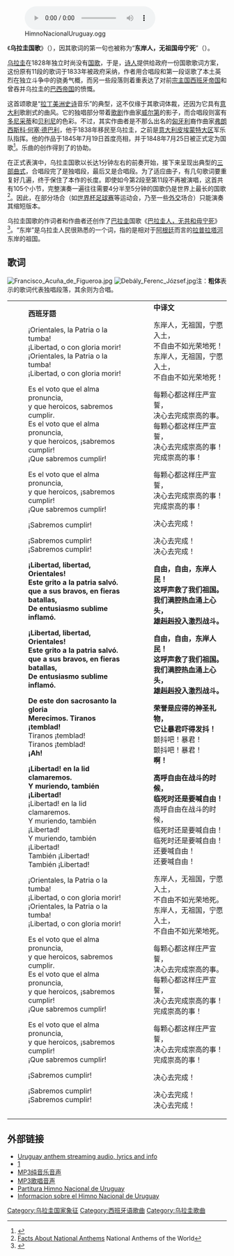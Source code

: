 {{Infobox Anthem
|title         = Orientales, la patria o la tumba
|chinese_title = 乌拉圭国歌
|image         = 우루과이 국가 악보(1).JPG
|image_size    =
|caption       =
|prefix        = 
|country       = {{URY}}
|author        = 弗朗西斯科·阿库尼亚·德·菲格罗阿
|lyrics_date   = 1833
|composer      = 弗朗西斯科·何塞·德巴利
|music_date    = 1845
|adopted       = 1833 （词）<br />1848 （曲）
|until         =
|sound         = United States Navy Band - National Anthem of Uruguay (complete).ogg
|sound_title   = 完整演奏版
}}
[[File:HimnoNacionalUruguay.ogg|right]]

《'''乌拉圭国歌'''》（{{lang-es|Himno Nacional de Uruguay}}），因其歌词的第一句也被称为“'''东岸人，无祖国毋宁死'''”（{{lang-es|Orientales, la Patria o la Tumba}}）。

[[乌拉圭|乌拉圭]]在1828年独立时尚没有[[国歌|国歌]]，于是，[[诗人|诗人]]{{Tsl|en|Francisco_Acuña_de_Figueroa|弗朗西斯科·阿库尼亚·德·菲格罗阿}}提供给政府一份国歌歌词方案，这份原有11段的歌词于1833年被政府采纳，作者用合唱段和第一段讴歌了本土英烈在独立斗争中的骁勇气概，而另一些段落则着重表达了对前[[宗主国|宗主国]][[西班牙帝国|西班牙帝国]]和曾吞并乌拉圭的[[巴西帝国|巴西帝国]]的愤慨。

这首颂歌是“[[拉丁美洲|拉丁美洲]][[史诗|史诗]]音乐”的典型，这不仅缘于其歌词体裁，还因为它具有[[意大利|意大利]]歌剧式的曲风。它的独唱部分带着[[歌剧|歌剧]]作曲家[[威尔第|威尔第]]的影子，而合唱段则富有[[多尼采蒂|多尼采蒂]]和[[贝利尼|贝利尼]]的色彩。不过，其实作曲者是不那么出名的[[匈牙利|匈牙利]]裔作曲家[[弗朗西斯科·何塞·德巴利|弗朗西斯科·何塞·德巴利]]，他于1838年移民至乌拉圭，之前是[[意大利|意大利]][[皮埃蒙特大区|皮埃蒙特大区]]军乐队指挥。他的作品于1845年7月19日首度亮相，并于1848年7月25日被正式定为国歌<ref>{{cite web | url=http://nationalanthems.me/uruguay-himno-nacional-de-uruguay | title=Uruguay - Himno Nacional de Uruguay | publisher=NationalAnthems.me | accessdate=2011-11-18 | archive-date=2018-06-15 | archive-url=https://web.archive.org/web/20180615163310/http://nationalanthems.me/uruguay-himno-nacional-de-uruguay | dead-url=no }}</ref>。乐曲的创作得到了{{Tsl|en|Fernando_Quijano|费尔南多·奇哈诺}}的协助。

在正式表演中，乌拉圭国歌以长达1分钟左右的前奏开始，接下来呈现出典型的[[三部曲式|三部曲式]]，合唱段完了是独唱段，最后又是合唱段。为了适应曲子，有几句歌词要重复好几遍，终于保住了本作的长度。即使如今第2段至第11段不再被演唱，这首共有105个小节，完整演奏一遍往往需要4分半至5分钟的国歌仍是世界上最长的国歌<ref>[http://www.national-anthems.org/facts.htm Facts About National Anthems] {{Wayback|url=http://www.national-anthems.org/facts.htm |date=20171012160352 }} National Anthems of the World</ref>。因此，在部分场合（如[[世界杯足球赛|世界杯足球赛]]等运动会，乃至一些[[外交|外交]]场合）只能演奏其缩短版本。

乌拉圭国歌的作词者和作曲者还创作了[[巴拉圭|巴拉圭]]国歌《[[巴拉圭人，无共和毋宁死|巴拉圭人，无共和毋宁死]]》<ref name="Ref1">{{Cite web |url=http://www.chinawaiyu.com/languages/view.asp?id=328 |title=存档副本 |access-date=2011-07-10 |archive-url=https://web.archive.org/web/20110619103218/http://chinawaiyu.com/languages/view.asp?id=328 |archive-date=2011-06-19 |dead-url=yes }}</ref>。“东岸”是乌拉圭人民很熟悉的一个词，指的是相对于[[阿根廷|阿根廷]]而言的[[拉普拉塔河|拉普拉塔河]]东岸的祖国。

== 歌词 ==
[[File:Francisco_Acuña_de_Figueroa.jpg|thumb]]
[[File:Debály_Ferenc_József.jpg|thumb]]注：'''粗体'''表示的歌词代表独唱段落，其余则为合唱。
{| border=0
|-
| valign=top |
:'''西班牙語 '''

:¡Orientales, la Patria o la tumba!
:¡Libertad, o con gloria morir!
:¡Orientales, la Patria o la tumba!
:¡Libertad, o con gloria morir!

:Es el voto que el alma pronuncia,
:y que heroicos, sabremos cumplir.
:Es el voto que el alma pronuncia,
:y que heroicos, ¡sabremos cumplir!
:¡Que sabremos cumplir!

:Es el voto que el alma pronuncia,
:y que heroicos, ¡sabremos cumplir!
:¡Que sabremos cumplir!

:¡Sabremos cumplir!

:¡Sabremos cumplir!
:¡Sabremos cumplir!

:'''¡Libertad, libertad, Orientales!'''
:'''Este grito a la patria salvó.'''
:'''que a sus bravos, en fieras batallas,'''
:'''De entusiasmo sublime inflamó.'''

:'''¡Libertad, libertad, Orientales!'''
:'''Este grito a la patria salvó.'''
:'''que a sus bravos, en fieras batallas,'''
:'''De entusiasmo sublime inflamó.'''

:'''De este don sacrosanto la gloria'''
:'''Merecimos. Tiranos ¡temblad!'''
:Tiranos ¡temblad!
:Tiranos ¡temblad!
:'''¡Ah!'''

:'''¡Libertad! en la lid clamaremos.'''
:'''Y muriendo, también ¡Libertad!'''
:¡Libertad! en la lid clamaremos.
:Y muriendo, también ¡Libertad!
:Y muriendo, también ¡Libertad!
:También ¡Libertad!
:También ¡Libertad!

:¡Orientales, la Patria o la tumba!
:¡Libertad, o con gloria morir!
:¡Orientales, la Patria o la tumba!
:¡Libertad, o con gloria morir!

:Es el voto que el alma pronuncia,
:y que heroicos, sabremos cumplir.
:Es el voto que el alma pronuncia,
:y que heroicos, ¡sabremos cumplir!
:¡Que sabremos cumplir!

:Es el voto que el alma pronuncia,
:y que heroicos, ¡sabremos cumplir!
:¡Que sabremos cumplir!

:¡Sabremos cumplir!

:¡Sabremos cumplir!
:¡Sabremos cumplir!

|valign=top |
:'''中译文'''

:东岸人，无祖国，宁愿入土，
:不自由不如光荣地死！
:东岸人，无祖国，宁愿入土，
:不自由不如光荣地死！

:每颗心都这样庄严宣誓，
:决心去完成崇高的事。
:每颗心都这样庄严宣誓，
:决心去完成崇高的事！
:完成崇高的事！

:每颗心都这样庄严宣誓，
:决心去完成崇高的事！
:完成崇高的事！

:决心去完成！

:决心去完成！
:决心去完成！

:'''自由，自由，东岸人民！'''
:'''这呼声救了我们祖国。'''
:'''我们满腔热血涌上心头，'''
:'''雄赳赳投入激烈战斗。'''

:'''自由，自由，东岸人民！'''
:'''这呼声救了我们祖国。'''
:'''我们满腔热血涌上心头，'''
:'''雄赳赳投入激烈战斗。'''

:'''荣誉是应得的神圣礼物，'''
:'''它让暴君吓得发抖！'''
:颤抖吧！暴君！
:颤抖吧！暴君！
:'''啊！'''

:'''高呼自由在战斗的时候，'''
:'''临死时还是要喊自由！'''
:高呼自由在战斗的时候，
:临死时还是要喊自由！
:临死时还是要喊自由！
:还要喊自由！
:还要喊自由！

:东岸人，无祖国，宁愿入土，
:不自由不如光荣地死。
:东岸人，无祖国，宁愿入土，
:不自由不如光荣地死。

:每颗心都这样庄严宣誓，
:决心去完成崇高的事。
:每颗心都这样庄严宣誓，
:决心去完成崇高的事！
:完成崇高的事！

:每颗心都这样庄严宣誓，
:决心去完成崇高的事！
:完成崇高的事！

:决心去完成！

:决心去完成！
:决心去完成！
|}

== 外部链接 ==
<references/>
* [http://nationalanthems.me/uruguay-himno-nacional-de-uruguay/ Uruguay anthem streaming audio, lyrics and info] {{Wayback|url=http://nationalanthems.me/uruguay-himno-nacional-de-uruguay/ |date=20180615163310 }}
* [https://web.archive.org/web/20110320144629/http://www.uruguayinforme.com/articulos/07112003panizza.htm]
* [https://web.archive.org/web/20110927023803/http://www.national-anthems.net/files/3fb90cf4013ce4b2fdca3c15e5114eca_20110716_uruguayX.mp3 MP3纯音乐音声]
* [http://users.atw.hu/szbszig/uruguay.mp3 MP3歌唱音声] {{Wayback|url=http://users.atw.hu/szbszig/uruguay.mp3 |date=20160304121935 }}
* [https://web.archive.org/web/20100330035849/http://www.productorapublicitaria.com/himno_uru_part.htm Partitura Himno Nacional de Uruguay]
* [http://www.nationalanthems.info/uy.htm Informacion sobre el Himno Nacional de Uruguay] {{Wayback|url=http://www.nationalanthems.info/uy.htm |date=20201128232047 }}

{{美洲各國家和地區国歌}}


[[Category:乌拉圭国家象征|Category:乌拉圭国家象征]]
[[Category:西班牙语歌曲|Category:西班牙语歌曲]]
[[Category:乌拉圭歌曲|Category:乌拉圭歌曲]]